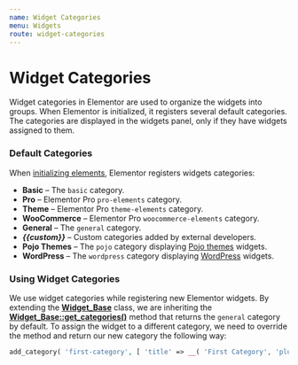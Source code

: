 ```yaml
---
name: Widget Categories
menu: Widgets
route: widget-categories
---
```

# Widget Categories
Widget categories in Elementor are used to organize the widgets into groups. When Elementor is initialized, it registers several default categories. The categories are displayed in the widgets panel, only if they have widgets assigned to them.

### Default Categories
When [initializing elements](https://code.elementor.com/classes/elementor-elements_manager/), Elementor registers widgets categories:
* **Basic** – The `basic` category. 
* **Pro** – Elementor Pro `pro-elements` category. 
* **Theme** – Elementor Pro `theme-elements` category. 
* **WooCommerce** – Elementor Pro `woocommerce-elements` category. 
* **General** – The `general` category. 
* ***{{custom}}*** – Custom categories added by external developers. 
* **Pojo Themes** – The `pojo` category displaying [Pojo themes](https://pojo.me/) widgets. 
* **WordPress** – The `wordpress` category displaying [WordPress](https://wordpress.org/) widgets. 

### Using Widget Categories
We use widget categories while registering new Elementor widgets. By extending the [**Widget_Base**](https://code.elementor.com/classes/elementor-widget_base/) class, we are inheriting the [**Widget_Base::get_categories()**](https://code.elementor.com/methods/elementor-widget_base-get_categories/) method that returns the `general` category by default. To assign the widget to a different category, we need to override the method and return our new category the following way: 

```php
add_category( 'first-category', [ 'title' => __( 'First Category', 'plugin-name' ), 'icon' => 'fa fa-plug', ] ); $elements_manager->add_category( 'second-category', [ 'title' => __( 'Second Category', 'plugin-name' ), 'icon' => 'fa fa-plug', ] ); } add_action( 'elementor/elements/categories_registered', 'add_elementor_widget_categories' );
```